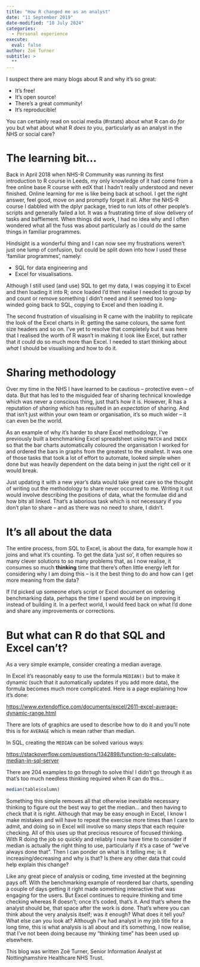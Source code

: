 ```yaml
---
title: "How R changed me as an analyst"
date: "11 September 2019"
date-modified: "10 July 2024"
categories:
  - Personal experience
execute: 
  eval: false
author: Zoë Turner
subtitle: >
  ""
---
```


I suspect there are many blogs about R and why it's so great:

- It's free!
- It's open source!
- There's a great community!
- It's reproducible!

You can certainly read on social media (#rstats) about what R can do *for* you but what about what R *does to* you, particularly as an analyst in the NHS or social care?

# The learning bit...

Back in April 2018 when NHS-R Community was running its first introduction to R course in Leeds, my only knowledge of it had come from a free online base R course with edX that I hadn't really understood and never finished. Online learning for me is like being back at school. I get the right answer, feel good, move on and promptly forget it all. After the NHS-R course I dabbled with the dplyr package, tried to run lots of other people's scripts and generally failed a lot. It was a frustrating time of slow delivery of tasks and bafflement. When things did work, I had no idea why and I often wondered what all the fuss was about particularly as I could do the same things in familiar programmes.

Hindsight is a wonderful thing and I can now see my frustrations weren't just one lump of confusion, but could be split down into how I used these ‘familiar programmes', namely:

- SQL for data engineering and
- Excel for visualisations.

Although I still used (and use) SQL to get my data, I was copying it to Excel and then loading it into R; once loaded I'd then realise I needed to group by and count or remove something I didn't need and it seemed too long-winded going back to SQL, copying to Excel and then loading it.

The second frustration of visualising in R came with the inability to replicate the look of the Excel charts in R: getting the same colours, the same font size headers and so on. I've yet to resolve that completely but it was here that I realised the worth of R wasn't in making it look like Excel, but rather that it could do so much more than Excel. I needed to start thinking about *what* I should be visualising and how to do it.  

# Sharing methodology

Over my time in the NHS I have learned to be cautious – protective even – of data. But that has led to the misguided fear of sharing technical knowledge which was never a conscious thing, just that's how it is. However, R has a reputation of *sharing* which has resulted in an *expectation* of sharing. And that isn't just within your own team or organisation, it's so much wider – it can even be the world.

As an example of why it's harder to share Excel methodology, I've previously built a benchmarking Excel spreadsheet using `MATCH` and `INDEX` so that the bar charts automatically coloured the organisation I worked for and ordered the bars in graphs from the greatest to the smallest. It was one of those tasks that took a lot of effort to automate, looked simple when done but was heavily dependent on the data being in just the right cell or it would break.

Just updating it with a new year's data would take great care so the thought of writing out the methodology to share never occurred to me. Writing it out would involve describing the positions of data, what the formulae did and how bits all linked. That's a laborious task which is not necessary if you don't plan to share – and as there was no need to share, I didn't.

# It's all about the data

The entire process, from SQL to Excel, is about the data, for example how it joins and what it's counting. To get the data ‘just so', it often requires so many clever solutions to so many problems that, as I now realise, it consumes so much **thinking** time that there's often little energy left for considering why I am doing this – is it the best thing to do and how can I get more meaning from the data?

If I'd picked up someone else's script or Excel document on ordering benchmarking data, perhaps the time I spend would be on improving it instead of building it. In a perfect world, I would feed back on what I'd done and share any improvements or corrections.

# But what can R do that SQL and Excel can't?

As a very simple example, consider creating a median average.

In Excel it's reasonably easy to use the formula `MEDIAN()` but to make it dynamic (such that it automatically updates if you add more data), the formula becomes much more complicated. Here is a page explaining how it's done:

<https://www.extendoffice.com/documents/excel/2611-excel-average-dynamic-range.html>

There are lots of graphics are used to describe how to do it and you'll note this is for `AVERAGE` which is mean rather than median.

In SQL, creating the `MEDIAN` can be solved various ways:

<https://stackoverflow.com/questions/1342898/function-to-calculate-median-in-sql-server>

There are 204 examples to go through to solve this! I didn't go through it as that's too much needless thinking required when R can do this…

```r
median(table$column)
```

Something this simple removes all that otherwise inevitable necessary thinking to figure out the best way to get the median… and then having to check that it is right. Although that may be easy enough in Excel, I know I make mistakes and will have to repeat the exercise more times than I care to admit, and doing so in Excel will involve so many steps that each require checking. All of this uses up that precious resource of focused thinking. With R doing the job so quickly and reliably I now have time to consider if median is actually the right thing to use, particularly if it's a case of “we've always done that”. Then I can ponder on what is it telling me; is it increasing/decreasing and why is that? Is there any other data that could help explain this change?

Like any great piece of analysis or coding, time invested at the beginning pays off. With the benchmarking example of reordered bar charts, spending a couple of days getting it right made something interactive that was engaging for the users. But Excel continues to require thinking and time checking whereas R doesn't; once it's coded, that's it. And that's where the analyst should be, that space after the work is done. That's where you can think about the very analysis itself; was it enough? What does it tell you? What else can you look at? Although I've had analyst in my job title for a long time, this is what analysis is all about and it's something, I now realise, that I've not been doing because my “thinking time” has been used up elsewhere.

This blog was written Zoë Turner, Senior Information Analyst at Nottinghamshire Healthcare NHS Trust.
